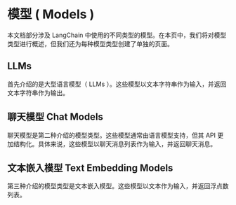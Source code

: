 # 模型 ( Models )

本文档部分涉及 LangChain 中使用的不同类型的模型。在本页中，我们将对模型类型进行概述，但我们还为每种模型类型创建了单独的页面。

## LLMs

首先介绍的是大型语言模型（ LLMs ）。这些模型以文本字符串作为输入，并返回文本字符串作为输出。

## 聊天模型 Chat Models

聊天模型是第二种介绍的模型类型。这些模型通常由语言模型支持，但其 API 更加结构化。具体来说，这些模型以聊天消息列表作为输入，并返回聊天消息。

## 文本嵌入模型 Text Embedding Models

第三种介绍的模型类型是文本嵌入模型。这些模型以文本作为输入，并返回浮点数列表。
